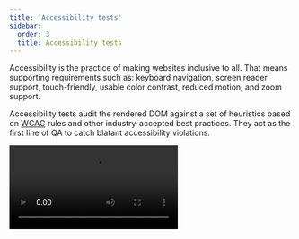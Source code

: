 ```yaml
---
title: 'Accessibility tests'
sidebar:
  order: 3
  title: Accessibility tests
---
```


<YouTubeCallout id="rNLL0SICr9w" title="STOP fighting accessibility | automate a11y checks" />

Accessibility is the practice of making websites inclusive to all. That means supporting requirements such as: keyboard navigation, screen reader support, touch-friendly, usable color contrast, reduced motion, and zoom support.

Accessibility tests audit the rendered DOM against a set of heuristics based on [WCAG](https://www.w3.org/WAI/standards-guidelines/wcag/) rules and other industry-accepted best practices. They act as the first line of QA to catch blatant accessibility violations.

<Video src="../_assets/writing-tests/component-accessibility-testing.mp4" />

## Accessibility checks with a11y addon

Storybook provides an official [a11y addon](https://storybook.js.org/addons/@storybook/addon-a11y). Powered by Deque's [axe-core](https://github.com/dequelabs/axe-core), which automatically catches up to [57% of WCAG issues](https://www.deque.com/blog/automated-testing-study-identifies-57-percent-of-digital-accessibility-issues/).

### Set up the a11y addon

If you want to check accessibility for your stories using the [addon](https://storybook.js.org/addons/@storybook/addon-a11y/), you'll need to add it to your Storybook. You can do this by running the following command:

{/* prettier-ignore-start */}

<CodeSnippets path="storybook-a11y-add.md" />

{/* prettier-ignore-end */}

<Callout variant="info">

The CLI's [`add`](../api/cli-options.mdx#add) command automates the addon's installation and setup. To install it manually, see our [documentation](../addons/install-addons.mdx#manual-installation) on how to install addons.

</Callout>

Start your Storybook, and you will see some noticeable differences in the UI. A new toolbar icon and the accessibility panel where you can inspect the results of the tests.

![Storybook accessibility addon running](../_assets/writing-tests/storybook-a11y-addon-optimized.png)

### How it works

Storybook's a11y addon runs [Axe](https://github.com/dequelabs/axe-core) on the selected story. Allowing you to catch and fix accessibility issues during development. For example, if you’re working on a button component and included the following set of stories:

{/* prettier-ignore-start */}

<CodeSnippets path="component-story-with-accessibility.md" />

{/* prettier-ignore-end */}

Cycling through both stories, you will see that the `Inaccessible` story contains some issues that need fixing. Opening the violations tab in the accessibility panel provides a clear description of the accessibility issue and guidelines for solving it.

![Storybook accessibility addon running](../_assets/writing-tests/storybook-a11y-addon-optimized.png)

### Configure

Out of the box, Storybook's accessibility addon includes a set of accessibility rules that cover most issues. You can also fine-tune the [addon configuration](https://github.com/storybookjs/storybook/tree/next/code/addons/a11y#parameters) or override [Axe's ruleset](https://github.com/storybookjs/storybook/tree/next/code/addons/a11y#handling-failing-rules) to best suit your needs.

#### Global a11y configuration

If you need to dismiss an accessibility rule or modify its settings across all stories, you can add the following to your [`storybook/preview.js|ts`](../configure/index.mdx#configure-story-rendering):

{/* prettier-ignore-start */}

<CodeSnippets path="storybook-addon-a11y-global-config.md" />

{/* prettier-ignore-end */}

#### Component-level a11y configuration

<IfRenderer renderer="svelte">

  You can also customize your own set of rules for all stories of a component. If you're using Svelte CSF with the native templating syntax, you can update the `defineMeta` function or the default export of the CSF story and provide the required configuration:

</IfRenderer>

<IfRenderer renderer={['angular', 'vue', 'web-components', 'ember', 'html', 'react', 'preact', 'qwik', 'solid']}>

  You can also customize your own set of rules for all stories of a component. Update your story's default export and add parameters and globals with the required configuration:

</IfRenderer>

{/* prettier-ignore-start */}

<CodeSnippets path="storybook-addon-a11y-component-config.md" />

{/* prettier-ignore-end */}

#### Story-level a11y configuration

Customize the a11y ruleset at the story level by updating your story to include a new parameter:

{/* prettier-ignore-start */}

<CodeSnippets path="storybook-addon-a11y-story-config.md" />

{/* prettier-ignore-end */}

#### Turn off automated a11y tests

<IfRenderer renderer="svelte">

  If you are using Svelte CSF, you can turn off automated accessibility testing for stories or components by adding globals to your story or adjusting the defineMeta function with the required configuration. With a regular CSF story, you can add the following to your story's export or component's default export:

</IfRenderer>

<IfRenderer renderer={['angular', 'vue', 'web-components', 'ember', 'html', 'react', 'preact', 'qwik', 'solid']}>

  Disable automated accessibility testing for stories or components by adding the following globals to your story’s export or component’s default export respectively:

</IfRenderer>


{/* prettier-ignore-start */}

<CodeSnippets path="storybook-addon-a11y-disable.md" />

{/* prettier-ignore-end */}

<If renderer={['react', 'vue', 'svelte']}>

## Test addon integration

The accessibility addon provides seamless integration with Storybook's [test addon](./test-addon.mdx), enabling you to run automated accessibility checks for all your tests in the background while you run component tests. If there are any violations, the test will fail, and you will see the results in the sidebar without any additional setup.

{/* TODO: add asset of the changed UI here */}

### Manual upgrade

If you enabled the addon and you're manually upgrading to Storybook 8.5 or later, you'll need to adjust your existing configuration (i.e., `.storybook/vitest.config.ts`) to enable the integration as follows:

<CodeSnippets path="storybook-addon-a11y-test-setup.md" />

### Configure accessibility tests with the test addon

If you want to run accessibility tests only for a subset of your stories, you can use the [tags](../writing-stories/tags.mdx) mechanism to filter the tests you want to run with the test addon. For example, to turn off accessibility tests for a specific story, add the `!a11ytest` tag to the story's meta or directly to the story's `tags` configuration option. For example:

{/* prettier-ignore-start */}

<CodeSnippets path="storybook-test-addon-disable-tests.md" />

{/* prettier-ignore-end */}

<Callout variant="info">

  Tags can be applied at the project, component (meta), or story levels. Read our [documentation](../writing-stories/tags.mdx) for more information on configuring tags.

</Callout>

</If>

## Automate accessibility tests with test runner

The most accurate way to check accessibility is manually on real devices. However, you can use automated tools to catch common accessibility issues. For example, [Axe](https://www.deque.com/axe/), on average, catches upwards to [57% of WCAG issues](https://www.deque.com/blog/automated-testing-study-identifies-57-percent-of-digital-accessibility-issues/) automatically.

These tools work by auditing the rendered DOM against heuristics based on [WCAG](https://www.w3.org/WAI/standards-guidelines/wcag/) rules and other industry-accepted best practices. You can then integrate these tools into your test automation pipeline using the Storybook [test runner](./test-runner.mdx#test-hook-api) and [axe-playwright](https://github.com/abhinaba-ghosh/axe-playwright).

### Setup

To enable accessibility testing with the test runner, you will need to take additional steps to set it up properly. We recommend you go through the [test runner documentation](./test-runner.mdx) before proceeding with the rest of the required configuration.

Run the following command to install the required dependencies.

{/* prettier-ignore-start */}

<CodeSnippets path="test-runner-axe-playwright.md" />

{/* prettier-ignore-end */}

Add a new [configuration file](./test-runner.mdx#test-hook-api) inside your Storybook directory with the following inside:

{/* prettier-ignore-start */}

<CodeSnippets path="test-runner-a11y-config.md" />

{/* prettier-ignore-end */}

<Callout variant="info" icon="💡">
  `preVisit` and `postVisit` are convenient hooks that allow you to extend the test runner's default configuration. Read more about them [here](./test-runner.mdx#test-hook-api).
</Callout>

When you execute the test runner (for example, with `yarn test-storybook`), it will run the accessibility audit and any [component tests](./component-testing.mdx) you might have configured for each component story.

It starts checking for issues by traversing the DOM tree starting from the story's root element and generates a detailed report based on the issues it encountered.

![Accessibility testing with the test runner](../_assets/writing-tests/test-runner-a11y-optimized.png)

### A11y config with the test runner

The test runner provides [helper methods](./test-runner.mdx#helpers), allowing access to the story's information. You can use them to extend the test runner's configuration and provide additional options you may have for a specific story. For example:

{/* prettier-ignore-start */}

<CodeSnippets path="test-runner-a11y-configure.md" />

{/* prettier-ignore-end */}

### Disable a11y tests with the test runner

Additionally, if you have already [disabled accessibility](#turn-off-automated-a11y-tests) tests for any particular story, you can also configure the test runner to avoid testing it as well. For example:

{/* prettier-ignore-start */}

<CodeSnippets path="test-runner-a11y-disable.md" />

{/* prettier-ignore-end */}

***

#### What’s the difference between browser-based and linter-based accessibility tests?

Browser-based accessibility tests, like those found in Storybook, evaluate the rendered DOM because that gives you the highest accuracy. Auditing code that hasn't been compiled yet is one step removed from the real thing, so you won't catch everything the user might experience.

<If renderer={['react', 'vue', 'svelte']}>

## Troubleshooting

### Why are my tests failing in different environments?

If you enabled the experimental test addon (i.e.,`@storybook/experimental-addon-test`), your tests run in Vitest using your project's configuration with Playwright's Chromium browser. This can lead to inconsistent test results reported in the Storybook UI or CLI. The inconsistency can be due to `axe-core` reporting different results in different environments, such as browser versions or configurations. If you encounter this issue, we recommend reaching out using the default communication channels (e.g., [GitHub discussions](https://github.com/storybookjs/storybook/discussions/new?category=help), [Github issues](https://github.com/storybookjs/storybook/issues/new?template=bug_report.yml)).

</If>

**Learn about other UI tests**

* [Component tests](./component-testing.mdx) for user behavior simulation
* [Visual tests](./visual-testing.mdx) for appearance
* Accessibility tests for accessibility
* [Snapshot tests](./snapshot-testing/snapshot-testing.mdx) for rendering errors and warnings
* [Test runner](./test-runner.mdx) to automate test execution
* [Test coverage](./test-coverage.mdx) for measuring code coverage
* [End-to-end tests](./import-stories-in-tests/stories-in-end-to-end-tests.mdx) for simulating real user scenarios
* [Unit tests](./import-stories-in-tests/stories-in-unit-tests.mdx) for functionality
